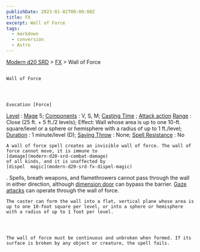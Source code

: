 ```yaml
---
publishDate: 2023-01-02T00:00:00Z
title: FX
excerpt: Wall of Force
tags:
  - markdown
  - conversion
  - Astro
---
```


[Modern d20 SRD](/#modernD20) >
[FX](modern-d20-srd-fx-index) > Wall of Force

##

    Wall of Force




    Evocation [Force]

[Level](modern-d20-srd-fx-level)
:
[Mage](modern-d20-srd-classes-advanced-mage)
5;
[Components](modern-d20-srd-fx-components)
: V, S, M;
[Casting Time](modern-d20-srd-fx-casting-time)
;
[Attack action](modern-d20-srd-combat-attack-actions)
[Range](modern-d20-srd-fx-range)
: Close (25 ft. + 5 ft./2 levels); Effect: Wall whose area is up to one 10-ft. square/level or a sphere or hemisphere with a radius of up to 1 ft./level;
[Duration](modern-d20-srd-fx-duration)
: 1 minute/level (D);
[Saving Throw](modern-d20-srd-basics-saving-throws)
: None;
[Spell Resistance](modern-d20-srd-special-abilities-spell-resistance)
: No

    A wall of force spell creates an invisible wall of force. The wall of force cannot move, it is immune to
    [damage](modern-d20-srd-combat-damage)
    of all kinds, and it is unaffected by
    [dispel  magic](modern-d20-srd-fx-dispel-magic)
. Spells, breath weapons, and flamethrowers cannot pass through the wall in either direction, although
[dimension door](modern-d20-srd-fx-dimension-door)
can bypass the barrier.
[Gaze attacks](modern-d20-srd-special-abilities-gaze)
can operate through the wall of force.

    The caster can form the wall into a flat, vertical plane whose area is up to one 10-foot square per level, or into a sphere or hemisphere with a radius of up to 1 foot per level.




    The wall of force must be continuous and unbroken when formed. If its surface is broken by any object or creature, the spell fails.

